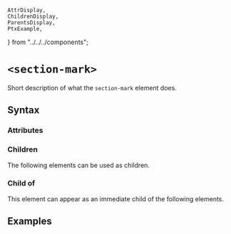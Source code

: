     AttrDisplay,
    ChildrenDisplay,
    ParentsDisplay,
    PtxExample,
} from "../../../components";

# `<section-mark>`

Short description of what the `section-mark` element does.

## Syntax

### Attributes

<AttrDisplay name="section-mark" />

### Children

The following elements can be used as children.

<ChildrenDisplay name="section-mark" />

### Child of

This element can appear as an immediate child of the following elements.

<ParentsDisplay name="section-mark" />

## Examples

    